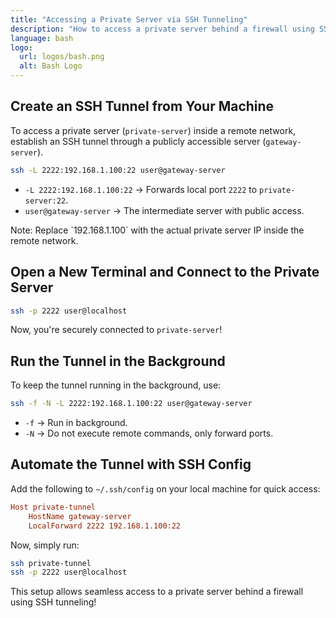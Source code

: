 ```yaml
---
title: "Accessing a Private Server via SSH Tunneling"
description: "How to access a private server behind a firewall using SSH tunneling."
language: bash
logo:
  url: logos/bash.png
  alt: Bash Logo
---
```


## Create an SSH Tunnel from Your Machine

To access a private server (`private-server`) inside a remote network, establish an SSH tunnel through a publicly accessible server (`gateway-server`).

```bash
ssh -L 2222:192.168.1.100:22 user@gateway-server
```

- `-L 2222:192.168.1.100:22` → Forwards local port `2222` to `private-server:22`.
- `user@gateway-server` → The intermediate server with public access.

<HighlightText>
  Note: Replace `192.168.1.100` with the actual private server IP inside the remote network.
</HighlightText>

## Open a New Terminal and Connect to the Private Server

```bash
ssh -p 2222 user@localhost
```

Now, you're securely connected to `private-server`!

## Run the Tunnel in the Background

To keep the tunnel running in the background, use:

```bash
ssh -f -N -L 2222:192.168.1.100:22 user@gateway-server
```

- `-f` → Run in background.
- `-N` → Do not execute remote commands, only forward ports.

## Automate the Tunnel with SSH Config

Add the following to `~/.ssh/config` on your local machine for quick access:

```ini
Host private-tunnel
    HostName gateway-server
    LocalForward 2222 192.168.1.100:22
```

Now, simply run:

```bash
ssh private-tunnel
ssh -p 2222 user@localhost
```

This setup allows seamless access to a private server behind a firewall using SSH tunneling!